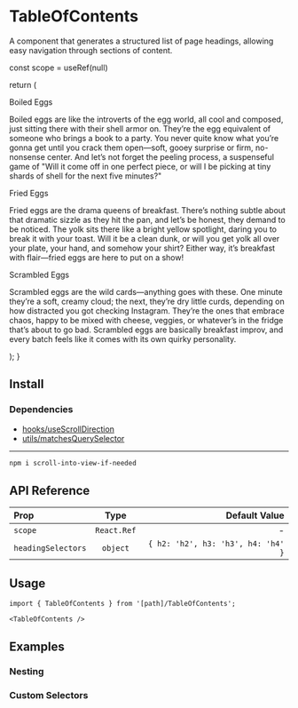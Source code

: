 
# TableOfContents

A component that generates a structured list of page headings, allowing easy navigation through sections of content.


const scope = useRef(null)

return (

<div className="absolute inset-0 overflow-scroll p-10 grid grid-cols-2">
  <TableOfContents headingSelectors={{h2: '.h2'}} scope={scope} className="sticky top-0 h-fit" />
  <div ref={scope}>
    <div className="h2 text-primary text-md font-semibold mt-6">Boiled Eggs</div>
    <p className="text-primary/50 text-sm mt-1">
      Boiled eggs are like the introverts of the egg world, all cool and composed, just sitting
      there with their shell armor on. They’re the egg equivalent of someone who brings a book to a
      party. You never quite know what you’re gonna get until you crack them open—soft, gooey
      surprise or firm, no-nonsense center. And let’s not forget the peeling process, a suspenseful
      game of "Will it come off in one perfect piece, or will I be picking at tiny shards of shell
      for the next five minutes?"
    </p>
    <div className="h2 text-primary text-md font-semibold mt-6">Fried Eggs</div>
    <p className="text-primary/50 text-sm mt-1">
      Fried eggs are the drama queens of breakfast. There’s nothing subtle about that dramatic
      sizzle as they hit the pan, and let’s be honest, they demand to be noticed. The yolk sits
      there like a bright yellow spotlight, daring you to break it with your toast. Will it be a
      clean dunk, or will you get yolk all over your plate, your hand, and somehow your shirt?
      Either way, it’s breakfast with flair—fried eggs are here to put on a show!
    </p>
    <div className="h2 text-primary text-md font-semibold mt-6">Scrambled Eggs</div>
    <p className="text-primary/50 text-sm mt-1 mb-20">
      Scrambled eggs are the wild cards—anything goes with these. One minute they’re a soft, creamy
      cloud; the next, they’re dry little curds, depending on how distracted you got checking
      Instagram. They’re the ones that embrace chaos, happy to be mixed with cheese, veggies, or
      whatever’s in the fridge that’s about to go bad. Scrambled eggs are basically breakfast
      improv, and every batch feels like it comes with its own quirky personality.
    </p>

  </div>
</div>
); }

<Box>
  <div className="absolute inset-0 overflow-scroll p-10 grid grid-cols-2">
    <PreviewContent />
  </div>
</Box>

## Install

<FileSource path="@/foundations/components/TableOfContents" />

### Dependencies

- [hooks/useScrollDirection](/hooks/use-scroll-direction)
- [utils/matchesQuerySelector](/utils/matchesQuerySelector)

---

```bash copy
npm i scroll-into-view-if-needed
```

## API Reference

| Prop               |    Type     |                      Default Value |
| :----------------- | :---------: | ---------------------------------: |
| `scope`            | `React.Ref` |                                  - |
| `headingSelectors` |  `object`   | `{ h2: 'h2', h3: 'h3', h4: 'h4' }` |

## Usage

```tsx copy
import { TableOfContents } from '[path]/TableOfContents';
```

```tsx copy
<TableOfContents />
```

## Examples

### Nesting

<ComponentPreview path="@/foundations/components/TableOfContents/examples/TableOfContentsNesting" />

### Custom Selectors

<ComponentPreview path="@/foundations/components/TableOfContents/examples/TableOfContentsCustomSelectors" />
